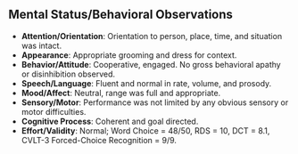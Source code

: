 ## Mental Status/Behavioral Observations

::: {.block above="1.2em"}
- **Attention/Orientation**: Orientation to person, place, time, and situation was intact.
- **Appearance**: Appropriate grooming and dress for context.
- **Behavior/Attitude**: Cooperative, engaged. No gross behavioral apathy or disinhibition observed.
- **Speech/Language**: Fluent and normal in rate, volume, and prosody.
- **Mood/Affect**: Neutral, range was full and appropriate.
- **Sensory/Motor**: Performance was not limited by any obvious sensory or motor difficulties.
- **Cognitive Process**: Coherent and goal directed.
- **Effort/Validity**: Normal; Word Choice = 48/50, RDS = 10, DCT = 8.1, CVLT-3 Forced-Choice Recognition = 9/9.
:::
